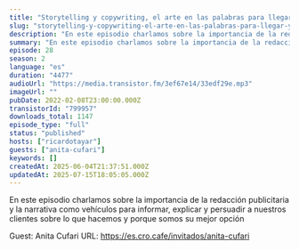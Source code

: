 ```yaml
---
title: "Storytelling y copywriting, el arte en las palabras para llegar y convencer, con Anita Cufari"
slug: "storytelling-y-copywriting-el-arte-en-las-palabras-para-llegar-y-convencer-con-anita-cufari"
description: "En este episodio charlamos sobre la importancia de la redacción publicitaria y la narrativa como vehículos para informar, explicar y persuadir a nuestros clientes sobre lo que hacemos y porque somos su mejor opción\n\nGuest: Anita Cufari\nURL: https://es.cro.cafe/invitados/anita-cufari"
summary: "En este episodio charlamos sobre la importancia de la redacción publicitaria y la narrativa como vehículos para informar, explicar y persuadir a nuestros clientes sobre lo que hacemos y porque somos su mejor opción"
episode: 28
season: 2
language: "es"
duration: "4477"
audioUrl: "https://media.transistor.fm/3ef67e14/33edf29e.mp3"
imageUrl: ""
pubDate: 2022-02-08T23:00:00.000Z
transistorId: "799957"
downloads_total: 1147
episode_type: "full"
status: "published"
hosts: ["ricardotayar"]
guests: ["anita-cufari"]
keywords: []
createdAt: 2025-06-04T21:37:51.000Z
updatedAt: 2025-07-15T18:05:05.000Z
---
```


En este episodio charlamos sobre la importancia de la redacción publicitaria y la narrativa como vehículos para informar, explicar y persuadir a nuestros clientes sobre lo que hacemos y porque somos su mejor opción

Guest: Anita Cufari
URL: https://es.cro.cafe/invitados/anita-cufari
